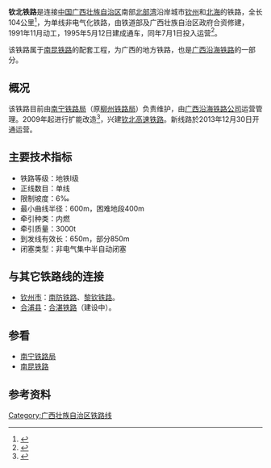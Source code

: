 {{Otheruses|subject=连接中国广西钦州与北海的普速铁路|other=同一区间的高速铁路|钦北高速铁路}}
{{Infobox rail system-route
|rail_name=钦北铁路
|locale={{PRC}}
|service_type=客运及货运
|start=[[钦州站|钦州]]、[[北海站_(广西)|北海]]
|system_length=hide
|total_length=104 km
|status=运营中
|line_title=线路
|lines=[[单线铁路|单线]] 
|route_title=线路
|standard=地铁Ⅰ级
|track_gauge={{standard gauge}}（[[标准轨|标准轨]]）
|distance_between_mainlines=
|open_operation=1995年7月1日
|route_map=
{{bs-map|lua=1
|style=border:0;font-size:13px;margin:auto;float:none
|collapsible=0
|map=
CONTg~~ ~~ ~~ ~~[[南防铁路|南防铁路]]往[[防城港站|防城港]]
BHF~~0~~'''[[钦州站|钦州站]]'''
\ABZgl+l\CONTfq~~ ~~ ~~ ~~[[南防铁路|南防铁路]]往[[南宁站|南宁]]
\hKRZWae\CONTg~~ ~~ ~~ ~~钦江
\KRWg+l\KRWr~~ ~~ ~~ ~~[[钦北高速铁路|钦北高速铁路]]往[[钦州北站|钦州北]]
BHF~~18~~[[钦州东站|钦州东站]]
CONTgq!~kSTRc2\kkABZ3r!~KRWgr\~~ ~~ ~~ ~~[[钦港铁路|钦港铁路]]往[[钦州港站|钦州港]]
kSTR+1\STR\~~ ~~ ~~ ~~[[钦北高速铁路|钦北高速铁路]]往[[北海港前站|北海港前]]
LSTR\BST\~~39~~[[那丽站|那丽站]]
LSTR\BST\~~57~~[[旺乡岭站|旺乡岭站]]
KRWl\KRWg+r\
BST~~76~~[[合浦站|合浦站]]
BHF~~98~~'''[[北海站_(广西)|北海站]]'''
DST~~104~~'''[[港区站|港区站]]'''
ENDEe~~ ~~ ~~ ~~路轨尽头
}}
|collapsed=no
}}

'''钦北铁路'''是连接[[中国|中国]][[广西壮族自治区|广西壮族自治区]]南部[[北部湾|北部湾]]沿岸城市[[钦州|钦州]]和[[北海市|北海]]的铁路，全长104公里<ref>{{cite web |url=http://www.china-mor.gov.cn/tdgk/tdgk_2008.html |title=中华人民共和国铁道部：2007年铁道概况 |accessdate=2009-03-02 |work= |publisher= |date= |deadurl=yes |archiveurl=https://web.archive.org/web/20100505083026/http://www.china-mor.gov.cn/tdgk/tdgk_2008.html |archivedate=2010-05-05 }}</ref>，为单线非电气化铁路，由铁道部及广西壮族自治区政府合资修建，1991年11月动工，1995年5月12日建成通车，同年7月1日投入运营<ref>{{Cite web |url=http://news.dichan.sina.com.cn/2014/01/02/1003227.html |title=印记之北海铁路：从“绿皮火车”到高铁 |publisher=新浪 |date=2014年1月2日 |access-date=2014年3月4日 |archive-date=2019年7月1日 |archive-url=https://web.archive.org/web/20190701173247/http://news.dichan.sina.com.cn/2014/01/02/1003227.html |dead-url=no }}</ref>。

该铁路属于[[南昆铁路|南昆铁路]]的配套工程，为广西的地方铁路，也是[[广西沿海铁路|广西沿海铁路]]的一部分。

==概况==
该铁路目前由[[南宁铁路局|南宁铁路局]]（原[[柳州铁路局|柳州铁路局]]）负责维护，由[[广西沿海铁路公司|广西沿海铁路公司]]运营管理。2009年起进行扩能改造<ref>{{cite web|url=http://news.xinhuanet.com/newscenter/2008-12/11/content_10489889.htm|title=新华网：广西一批铁路项目确定“时间表|accessdate=2009-03-02|work=|publisher=|date=|deadurl=yes|archiveurl=https://web.archive.org/web/20151208074629/http://news.xinhuanet.com/newscenter/2008-12/11/content_10489889.htm|archivedate=2015-12-08}}</ref>，兴建[[钦北高速铁路|钦北高速铁路]]。新线路於2013年12月30日开通运营。

==主要技术指标==
* 铁路等级：地铁Ⅰ级
* 正线数目：单线
* 限制坡度：6‰
* 最小曲线半径：600m，困难地段400m
* 牵引种类：内燃
* 牵引质量：3000t
* 到发线有效长：650m，部分850m
* 闭塞类型：非电气集中半自动闭塞

==与其它铁路线的连接==
*[[钦州市|钦州市]]：[[南防铁路|南防铁路]]、[[黎钦铁路|黎钦铁路]]。
*[[合浦县|合浦县]]：[[合湛铁路|合湛铁路]]（建设中）。

==参看==
*[[南宁铁路局|南宁铁路局]]
*[[南昆铁路|南昆铁路]]

==参考资料==
{{Reflist}}

{{钦北铁路}}
{{中国铁路}}
[[Category:广西壮族自治区铁路线|Category:广西壮族自治区铁路线]]